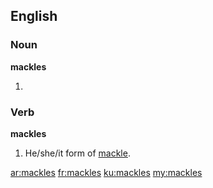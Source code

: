 ==English==

===Noun===
'''mackles'''

# {{plural of|mackle}}

===Verb===
'''mackles'''
# He/she/it form of [[mackle]].

[[ar:mackles]]
[[fr:mackles]]
[[ku:mackles]]
[[my:mackles]]